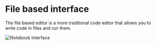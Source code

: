 # File based interface

The file based editor is a more traditional code editor that allows you to write code in files and run them.

![Notebook Interface](../../assets/images/file-interface.png)
